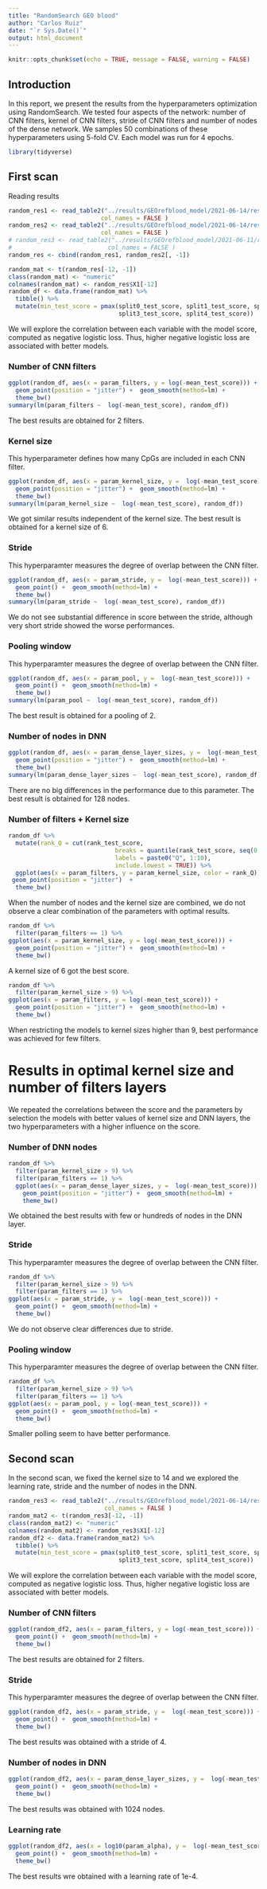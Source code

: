 ```yaml
---
title: "RandomSearch GEO blood"
author: "Carlos Ruiz"
date: "`r Sys.Date()`"
output: html_document
---
```


```r
knitr::opts_chunk$set(echo = TRUE, message = FALSE, warning = FALSE)
```

## Introduction

In this report, we present the results from the hyperparameters optimization using RandomSearch. We tested four aspects of the network: number of CNN filters, kernel of CNN filters, stride of CNN filters and number of nodes of the dense network. We samples 50 combinations of these hyperparameters using 5-fold CV. Each model was run for 4 epochs.

```r
library(tidyverse)
```

## First scan

Reading results

```r
random_res1 <- read_table2("../results/GEOrefblood_model/2021-06-14/results_50iter_round1.tsv", 
                          col_names = FALSE ) 
random_res2 <- read_table2("../results/GEOrefblood_model/2021-06-14/results_50iter_round2.tsv", 
                          col_names = FALSE ) 
# random_res3 <- read_table2("../results/GEOrefblood_model/2021-06-11/results_50iter_round3.tsv", 
#                           col_names = FALSE ) 
random_res <- cbind(random_res1, random_res2[, -1])

random_mat <- t(random_res[-12, -1])
class(random_mat) <- "numeric"
colnames(random_mat) <- random_res$X1[-12]
random_df <- data.frame(random_mat) %>%
  tibble() %>%
  mutate(min_test_score = pmax(split0_test_score, split1_test_score, split2_test_score, 
                               split3_test_score, split4_test_score))
```
We will explore the correlation between each variable with the model score, computed as negative logistic loss. Thus, higher negative logistic loss are associated with better models.

### Number of CNN filters

```r
ggplot(random_df, aes(x = param_filters, y = log(-mean_test_score))) +
  geom_point(position = "jitter") +  geom_smooth(method=lm) +
  theme_bw()
summary(lm(param_filters ~  log(-mean_test_score), random_df))
```

The best results are obtained for 2 filters.

### Kernel size

This hyperparameter defines how many CpGs are included in each CNN filter.

```r
ggplot(random_df, aes(x = param_kernel_size, y =  log(-mean_test_score))) +
  geom_point(position = "jitter") +  geom_smooth(method=lm) +
  theme_bw()
summary(lm(param_kernel_size ~  log(-mean_test_score), random_df))
```
 
We got similar results independent of the kernel size. The best result is obtained for a kernel size of 6.

### Stride 

This hyperparamter measures the degree of overlap between the CNN filter. 

```r
ggplot(random_df, aes(x = param_stride, y =  log(-mean_test_score))) +
  geom_point() +  geom_smooth(method=lm) +
  theme_bw()
summary(lm(param_stride ~  log(-mean_test_score), random_df))
```

We do not see substantial difference in score between the stride, although very short stride showed the worse performances.

### Pooling window 

This hyperparamter measures the degree of overlap between the CNN filter. 

```r
ggplot(random_df, aes(x = param_pool, y =  log(-mean_test_score))) +
  geom_point() +  geom_smooth(method=lm) +
  theme_bw()
summary(lm(param_pool ~  log(-mean_test_score), random_df))
```

The best result is obtained for a pooling of 2. 

### Number of nodes in DNN

```r
ggplot(random_df, aes(x = param_dense_layer_sizes, y =  log(-mean_test_score))) +
  geom_point(position = "jitter") +  geom_smooth(method=lm) +
  theme_bw()
summary(lm(param_dense_layer_sizes ~  log(-mean_test_score), random_df))
```

There are no big differences in the performance due to this parameter. The best result is obtained for 128 nodes. 


### Number of filters + Kernel size

```r
random_df %>%
  mutate(rank_Q = cut(rank_test_score, 
                              breaks = quantile(rank_test_score, seq(0, 1, 0.1)),
                              labels = paste0("Q", 1:10),
                              include.lowest = TRUE)) %>%
  ggplot(aes(x = param_filters, y = param_kernel_size, color = rank_Q)) +
 geom_point(position = "jitter")  +  
  theme_bw()
```

When the number of nodes and the kernel size are combined, we do not observe a clear combination of the parameters with optimal results. 


```r
random_df %>%
  filter(param_filters == 1) %>%
ggplot(aes(x = param_kernel_size, y = log(-mean_test_score))) +
  geom_point(position = "jitter") +  geom_smooth(method=lm) +
  theme_bw()
```
A kernel size of 6 got the best score. 
```r
random_df %>%
  filter(param_kernel_size > 9) %>%
ggplot(aes(x = param_filters, y = log(-mean_test_score))) +
  geom_point(position = "jitter") +  geom_smooth(method=lm) +
  theme_bw()
```

When restricting the models to kernel sizes higher than 9, best performance was achieved for few filters.

# Results in optimal kernel size and number of filters layers

We repeated the correlations between the score and the parameters by selection the models with better values of kernel size and DNN layers, the two hyperparameters with a higher influence on the score.

### Number of DNN nodes

```r
random_df %>%
  filter(param_kernel_size > 9) %>%
  filter(param_filters == 1) %>%
  ggplot(aes(x = param_dense_layer_sizes, y =  log(-mean_test_score))) +
    geom_point(position = "jitter") +  geom_smooth(method=lm) +
    theme_bw()
```

We obtained the best results with few or hundreds of nodes in the DNN layer. 

### Stride 

This hyperparamter measures the degree of overlap between the CNN filter. 

```r
random_df %>%
  filter(param_kernel_size > 9) %>%
  filter(param_filters == 1) %>%
ggplot(aes(x = param_stride, y =  log(-mean_test_score))) +
  geom_point() +  geom_smooth(method=lm) +
  theme_bw()
```

We do not observe clear differences due to stride.

### Pooling window 

This hyperparamter measures the degree of overlap between the CNN filter. 

```r
random_df %>%
  filter(param_kernel_size > 9) %>%
  filter(param_filters == 1) %>%
ggplot(aes(x = param_pool, y = log(-mean_test_score))) +
  geom_point() +  geom_smooth(method=lm) +
  theme_bw()
```
Smaller polling seem to have better performance.

## Second scan

In the second scan, we fixed the kernel size to 14 and we explored the learning rate, stride and the number of nodes in the DNN.

```r
random_res3 <- read_table2("../results/GEOrefblood_model/2021-06-14/results_50iter_round3.tsv",
                           col_names = FALSE )
random_mat2 <- t(random_res3[-12, -1])
class(random_mat2) <- "numeric"
colnames(random_mat2) <- random_res3$X1[-12]
random_df2 <- data.frame(random_mat2) %>%
  tibble() %>%
  mutate(min_test_score = pmax(split0_test_score, split1_test_score, split2_test_score, 
                               split3_test_score, split4_test_score))
```
We will explore the correlation between each variable with the model score, computed as negative logistic loss. Thus, higher negative logistic loss are associated with better models.

### Number of CNN filters

```r
ggplot(random_df2, aes(x = param_filters, y = log(-mean_test_score))) +
  geom_point() +  geom_smooth(method=lm) +
  theme_bw()
```

The best results are obtained for 2 filters.

### Stride 

This hyperparamter measures the degree of overlap between the CNN filter. 

```r
ggplot(random_df2, aes(x = param_stride, y =  log(-mean_test_score))) +
  geom_point() +  geom_smooth(method=lm) +
  theme_bw()
```

The best results was obtained with a stride of 4.


### Number of nodes in DNN

```r
ggplot(random_df2, aes(x = param_dense_layer_sizes, y =  log(-mean_test_score))) +
  geom_point() +  geom_smooth(method=lm) +
  theme_bw()
```

The best results was obtained with 1024 nodes.

### Learning rate

```r
ggplot(random_df2, aes(x = log10(param_alpha), y =  log(-mean_test_score))) +
  geom_point() +  geom_smooth(method=lm) +
  theme_bw()
```
The best results wre obtained with a learning rate of 1e-4.